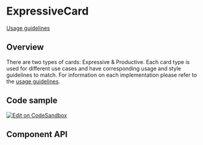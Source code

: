 <!-- `position:fixed` cause rendering issues, so do not render the modal -->


# ExpressiveCard

[Usage guidelines](https://pages.github.ibm.com/cdai-design/pal/components/card/overview)

## Overview

There are two types of cards: Expressive & Productive. Each card type is used
for different use cases and have corresponding usage and style guidelines to
match. For information on each implementation please refer to the
[usage guidelines](https://pages.github.ibm.com/cdai-design/pal/components/card/overview).

<Canvas>
  <Story id={getStoryId(ExpressiveCard.displayName, 'default')} />
</Canvas>

## Code sample

[<img alt="Edit on CodeSandbox" src="https://codesandbox.io/static/img/play-codesandbox.svg" />](https://codesandbox.io/s/expressive-card-jeq35)

## Component API

<ArgsTable />
